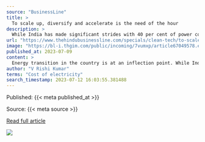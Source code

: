 ```yaml
---
source: "BusinessLine"
title: >
  To scale up, diversify and accelerate is the need of the hour
description: >
  While India has made significant strides with 40 per cent of power coming from renewable energy and hydel power, it needs to scale up generation and diversify into new green energy sources.
url: "https://www.thehindubusinessline.com/specials/clean-tech/to-scale-up-diversify-and-accelerate-is-the-need-of-the-hour/article67048805.ece"
image: "https://bl-i.thgim.com/public/incoming/7vumxp/article67049578.ece/alternates/LANDSCAPE_1200/BL28_Think_Hydrogen_energy_2.jpg"
published_at: 2023-07-09
content: >
  Energy transition in the country is at an inflection point. While India has made significant strides with 40 per cent of power coming from renewable energy and hydel power, it needs to scale up gener… [+4796 chars]
author: "V Rishi Kumar"
terms: "Cost of electricity"
search_timestamp: 2023-07-12 16:03:55.381488
---
```



Published: {{< meta published_at >}}


Source: {{< meta source >}}


[Read full article]({{< meta url >}}){target='_blank'}



![](`r rmarkdown::metadata$image[1]`)
